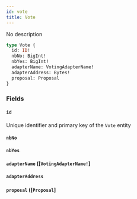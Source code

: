 ```yaml
---
id: vote
title: Vote
---
```


No description

```graphql
type Vote {
  id: ID!
  nbNo: BigInt!
  nbYes: BigInt!
  adapterName: VotingAdapterName!
  adapterAddress: Bytes!
  proposal: Proposal
}
```

### Fields

#### `id` 

Unique identifier and primary key of the `Vote` entity

#### `nbNo` 

#### `nbYes` 

#### `adapterName` ([`VotingAdapterName!`]

#### `adapterAddress` 

#### `proposal` ([`Proposal`]
